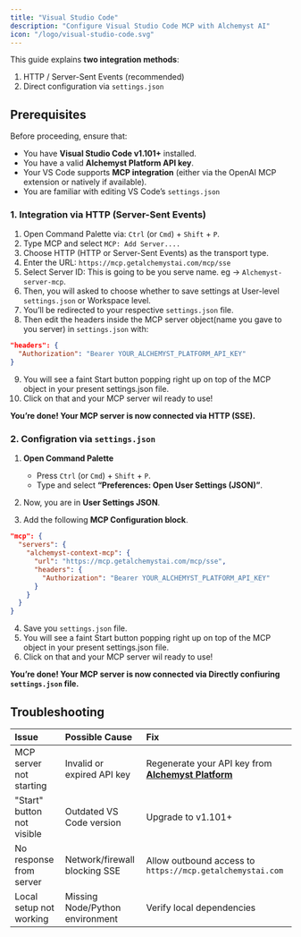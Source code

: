 ```yaml
---
title: "Visual Studio Code"
description: "Configure Visual Studio Code MCP with Alchemyst AI"
icon: "/logo/visual-studio-code.svg"
---
```


This guide explains **two integration methods**:

1. HTTP / Server-Sent Events (recommended)
2. Direct configuration via `settings.json`

## Prerequisites

Before proceeding, ensure that:

- You have **Visual Studio Code v1.101+** installed.
- You have a valid **Alchemyst Platform API key**.
- Your VS Code supports **MCP integration** (either via the OpenAI MCP extension or natively if available).
- You are familiar with editing VS Code’s `settings.json`

### 1. Integration via HTTP (Server-Sent Events)

1. Open Command Palette via: `Ctrl` (or `Cmd`) + `Shift` + `P`.
2. Type MCP and select `MCP: Add Server....`
3. Choose HTTP (HTTP or Server-Sent Events) as the transport type.
4. Enter the URL:
   `https://mcp.getalchemystai.com/mcp/sse`
5. Select Server ID: This is going to be you serve name. eg -> `Alchemyst-server-mcp`.
6. Then, you will asked to choose whether to save settings at User-level `settings.json` or Workspace level.
7. You’ll be redirected to your respective `settings.json` file.
8. Then edit the headers inside the MCP server object(name you gave to you server) in `settings.json` with:

```json
"headers": {
  "Authorization": "Bearer YOUR_ALCHEMYST_PLATFORM_API_KEY"
}
```

9. You will see a faint Start button popping right up on top of the MCP object in your present settings.json file.
10. Click on that and your MCP server wil ready to use!

**You’re done! Your MCP server is now connected via HTTP (SSE).**

### 2. Configration via `settings.json`

1. **Open Command Palette**

   - Press `Ctrl` (or `Cmd`) + `Shift` + `P`.
   - Type and select **“Preferences: Open User Settings (JSON)”**.

2. Now, you are in **User Settings JSON**.
3. Add the following **MCP Configuration block**.

```json
"mcp": {
  "servers": {
    "alchemyst-context-mcp": {
      "url": "https://mcp.getalchemystai.com/mcp/sse",
      "headers": {
        "Authorization": "Bearer YOUR_ALCHEMYST_PLATFORM_API_KEY"
      }
    }
  }
}
```

4. Save you `settings.json` file.
5. You will see a faint Start button popping right up on top of the MCP object in your present settings.json file.
6. Click on that and your MCP server wil ready to use!

**You’re done! Your MCP server is now connected via Directly confiuring `settings.json` file.**

## Troubleshooting

| **Issue**                  | **Possible Cause**              | **Fix**                                                                                    |
| :------------------------- | :------------------------------ | :----------------------------------------------------------------------------------------- |
| MCP server not starting    | Invalid or expired API key      | Regenerate your API key from **[Alchemyst Platform](https://platform.getalchemystai.com)** |
| "Start" button not visible | Outdated VS Code version        | Upgrade to v1.101+                                                                         |
| No response from server    | Network/firewall blocking SSE   | Allow outbound access to `https://mcp.getalchemystai.com`                                  |
| Local setup not working    | Missing Node/Python environment | Verify local dependencies                                                                  |
